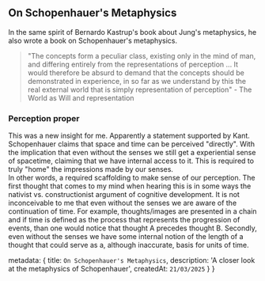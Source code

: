 ## On Schopenhauer's Metaphysics

In the same spirit of Bernardo Kastrup's book about Jung's metaphysics, he also wrote a book 
on Schopenhauer's metaphysics.

> "The concepts form a peculiar class, existing only in the mind of man, and differing
entirely from the representations of perception ... It would therefore be absurd to demand that
the concepts should be demonstrated in experience, in so far as we understand by this the real 
external world that is simply representation of perception" - The World as Will and representation

### Perception proper

This was a new insight for me. Apparently a statement supported by Kant. 
Schopenhauer claims that space and time can be perceived "directly". With the implication that 
even without the senses we still get a experiential sense of spacetime, claiming that we have
internal access to it. This is required to truly "home" the impressions made by our senses.   
In other words, a required scaffolding to make sense of our perception. 
The first thought that comes to my mind when hearing this is in some ways the nativist vs. constructionist
argument of cognitive development. It is not inconceivable to me that even without the senses 
we are aware of the continuation of time. For example, thoughts/images are presented in a chain and if
time is defined as the process that represents the progression of events, than one would notice that
thought A precedes thought B. Secondly, even without the senses we have some internal notion of 
the length of a thought that could serve as a, although inaccurate, basis for units of time.

  metadata: {
    title: `On Schopenhauer's Metaphysics`,
    description: 'A closer look at the metaphysics of Schopenhauer',
    createdAt: `21/03/2025`
  }
}